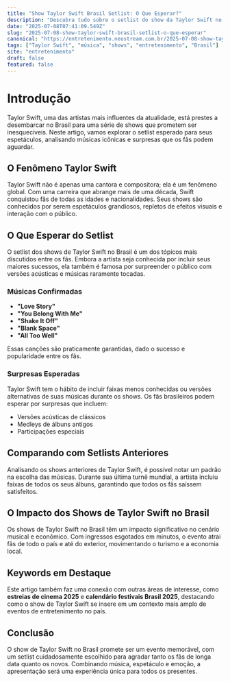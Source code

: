 ```yaml
---
title: "Show Taylor Swift Brasil Setlist: O Que Esperar?"
description: "Descubra tudo sobre o setlist do show da Taylor Swift no Brasil, incluindo curiosidades e expectativas para sua performance."
date: "2025-07-08T07:41:09.549Z"
slug: "2025-07-08-show-taylor-swift-brasil-setlist-o-que-esperar"
canonical: "https://entretenimento.neostream.com.br/2025-07-08-show-taylor-swift-brasil-setlist-o-que-esperar"
tags: ["Taylor Swift", "música", "shows", "entretenimento", "Brasil"]
site: "entretenimento"
draft: false
featured: false
---
```


# Introdução

Taylor Swift, uma das artistas mais influentes da atualidade, está prestes a desembarcar no Brasil para uma série de shows que prometem ser inesquecíveis. Neste artigo, vamos explorar o setlist esperado para seus espetáculos, analisando músicas icônicas e surpresas que os fãs podem aguardar.

## O Fenômeno Taylor Swift

Taylor Swift não é apenas uma cantora e compositora; ela é um fenômeno global. Com uma carreira que abrange mais de uma década, Swift conquistou fãs de todas as idades e nacionalidades. Seus shows são conhecidos por serem espetáculos grandiosos, repletos de efeitos visuais e interação com o público.

## O Que Esperar do Setlist

O setlist dos shows de Taylor Swift no Brasil é um dos tópicos mais discutidos entre os fãs. Embora a artista seja conhecida por incluir seus maiores sucessos, ela também é famosa por surpreender o público com versões acústicas e músicas raramente tocadas.

### Músicas Confirmadas

- **"Love Story"**
- **"You Belong With Me"**
- **"Shake It Off"**
- **"Blank Space"**
- **"All Too Well"**

Essas canções são praticamente garantidas, dado o sucesso e popularidade entre os fãs.

### Surpresas Esperadas

Taylor Swift tem o hábito de incluir faixas menos conhecidas ou versões alternativas de suas músicas durante os shows. Os fãs brasileiros podem esperar por surpresas que incluem:

- Versões acústicas de clássicos
- Medleys de álbuns antigos
- Participações especiais

## Comparando com Setlists Anteriores

Analisando os shows anteriores de Taylor Swift, é possível notar um padrão na escolha das músicas. Durante sua última turnê mundial, a artista incluiu faixas de todos os seus álbuns, garantindo que todos os fãs saíssem satisfeitos.

## O Impacto dos Shows de Taylor Swift no Brasil

Os shows de Taylor Swift no Brasil têm um impacto significativo no cenário musical e econômico. Com ingressos esgotados em minutos, o evento atrai fãs de todo o país e até do exterior, movimentando o turismo e a economia local.

## Keywords em Destaque

Este artigo também faz uma conexão com outras áreas de interesse, como **estreias de cinema 2025** e **calendário festivais Brasil 2025**, destacando como o show de Taylor Swift se insere em um contexto mais amplo de eventos de entretenimento no país.

## Conclusão

O show de Taylor Swift no Brasil promete ser um evento memorável, com um setlist cuidadosamente escolhido para agradar tanto os fãs de longa data quanto os novos. Combinando música, espetáculo e emoção, a apresentação será uma experiência única para todos os presentes.